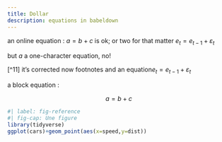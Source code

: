 ```yaml
---
title: Dollar
description: equations in babeldown
---
```


an online equation : $a = b + c$ is ok; or two for that matter $e_t = e_{t-1} + \varepsilon_t$

but $a$ a one-character equation, no!



[^11] it's corrected now footnotes and an equation$e_t = e_{t-1} + \varepsilon_t$

a block equation :

$$
a = b + c
$$

```r
#| label: fig-reference
#| fig-cap: Une figure
library(tidyverse)
ggplot(cars)+geom_point(aes(x=speed,y=dist))
```



